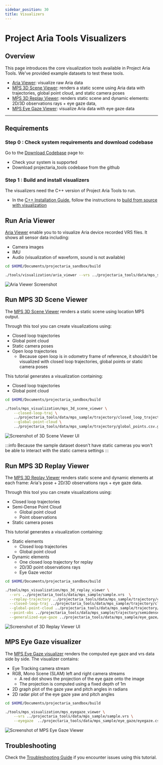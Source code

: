 ```yaml
---
sidebar_position: 30
title: Visualizers
---
```


# Project Aria Tools Visualizers

## Overview
This page introduces the core visualization tools available in Project Aria Tools. We've provided example datasets to test these tools.


* [Aria Viewer](#aria-viewer): visualize raw Aria data
* [MPS 3D Scene Viewer](#mps-static-scene-visualizer): renders a static scene using Aria data with trajectories,
global point cloud, and static camera poses
* [MPS 3D Replay Viewer](#mps-3d-replay-visualizer): renders static scene and dynamic elements: 2D/3D observations rays + eye gaze data,
* [MPS Eye Gaze Viewer](#mps-eye-gaze-visualizer): visualize Aria data with eye gaze data
---

## Requirements

### Step 0 : Check system requirements and download codebase

Go to the [Download Codebase](/docs/data_utilities/installation/download_codebase) page to:
   * Check your system is supported
   * Download projectaria_tools codebase from the github

### Step 1 : Build and install visualizers

The visualizers need the C++ version of Project Aria Tools to run.

* In the [C++ Installation Guide](/docs/data_utilities/installation/installation_cpp), follow the instructions to [build from source with visualization](docs/data_utilities/installation/installation_cpp#build-from-source-with-visualization)

<div id="aria-viewer"></div>

## Run Aria Viewer

[Aria Viewer](https://github.com/facebookresearch/projectaria_tools/blob/main/tools/visualization/main.cpp) enable you to to visualize Aria device recorded VRS files. It shows all sensor data including:
* Camera images
* IMU
* Audio (visualization of waveform, sound is not available)

```bash
cd $HOME/Documents/projectaria_sandbox/build

./tools/visualization/aria_viewer --vrs ../projectaria_tools/data/mps_sample/sample.vrs
```
![Aria Viewer Screenshot](/img/data_utilities/aria-viewer.png)

<div id="mps-static-scene-visualizer"></div>

## Run MPS 3D Scene Viewer

The [MPS 3D Scene Viewer](https://github.com/facebookresearch/projectaria_tools/blob/main/tools/mps_visualization/main_3d_scene_viewer.cpp) renders a static scene using location MPS output.

Through this tool you can create visualizations using:
* Closed loop trajectories
* Global point cloud
* Static camera poses
* Open loop trajectories
   * Because open loop is in odometry frame of reference, it shouldn’t be visualized with closed loop trajectories, global points or static camera poses

This tutorial generates a visualization containing:
* Closed loop trajectories
* Global point cloud

```bash
cd $HOME/Documents/projectaria_sandbox/build

./tools/mps_visualization/mps_3d_scene_viewer \
    --closed-loop-traj \
    ../projectaria_tools/data/mps_sample/trajectory/closed_loop_trajectory.csv \
    --global-point-cloud \
    ../projectaria_tools/data/mps_sample/trajectory/global_points.csv.gz
```
![Screenshot of 3D Scene Viewer UI](/img/data_utilities/mps-3d-staticscene-viewer.png)

:::info
Because the sample dataset doesn't have static cameras you won't be able to interact with the static camera settings
:::

<div id="mps-3d-replay-visualizer"></div>

## Run MPS 3D Replay Viewer

The [MPS 3D Replay Viewer](https://github.com/facebookresearch/projectaria_tools/blob/main/tools/mps_visualization/main_3d_replay_viewer.cpp) renders static scene and dynamic elements at each frame: Aria's pose + 2D/3D observations rays + eye gaze data.

Through this tool you can create visualizations using:
* Closed loop trajectories
* Semi-Dense Point Cloud
   * Global point cloud
   * Point observations
* Static camera poses

This tutorial generates a visualization containing:
* Static elements
   * Closed loop trajectories
   * Global point cloud
* Dynamic elements
   * One closed loop trajectory for replay
   * 2D/3D point observations rays
   * Eye Gaze vector

```bash
cd $HOME/Documents/projectaria_sandbox/build

./tools/mps_visualization/mps_3d_replay_viewer \
  --vrs ../projectaria_tools/data/mps_sample/sample.vrs  \
  --replay-trajectory ../projectaria_tools/data/mps_sample/trajectory/closed_loop_trajectory.csv \
  --closed-loop-traj ../projectaria_tools/data/mps_sample/trajectory/closed_loop_trajectory.csv \
  --global-point-cloud ../projectaria_tools/data/mps_sample/trajectory/global_points.csv.gz \
  --point-obs ../projectaria_tools/data/mps_sample/trajectory/semidense_observations.csv.gz \
  --generalized-eye-gaze ../projectaria_tools/data/mps_sample/eye_gaze/eyegaze.csv
```
![Screenshot of 3D Replay Viewer UI](/img/data_utilities/mps-3d-replay-viewer.png)


<div id="mps-eye-gaze-visualizer"></div>

## MPS Eye Gaze visualizer

The [MPS Eye Gaze visualizer](https://github.com/facebookresearch/projectaria_tools/blob/main/tools/mps_visualization/main_eyegaze.cpp) renders the computed eye gaze and vrs data side by side. The visualizer contains:

* Eye Tracking camera stream
* RGB, Mono Scene (SLAM) left and right camera streams
   * A red dot shows the projection of the eye gaze onto the image
   * The projection is computed using a fixed depth of 1m
* 2D graph plot of the gaze yaw and pitch angles in radians
* 2D radar plot of the eye gaze yaw and pitch angles

```bash
cd $HOME/Documents/projectaria_sandbox/build

./tools/mps_visualization/mps_eyegaze_viewer \
    --vrs ../projectaria_tools/data/mps_sample/sample.vrs \
    --eyegaze  ../projectaria_tools/data/mps_sample/eye_gaze/eyegaze.csv
```

![Screenshot of MPS Eye Gaze Viewer](/img/data_utilities/mps-eyegaze-viewer.png)

## Troubleshooting

Check the [Troubleshooting Guide](/docs/data_utilities/installation/troubleshooting) if you encounter issues using this tutorial.

